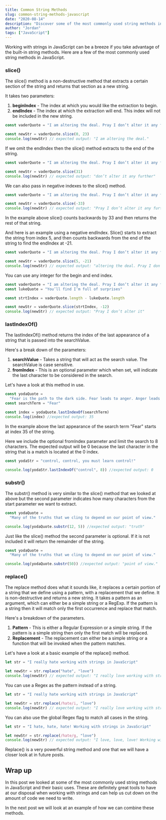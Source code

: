 ```yaml
---
title: Common String Methods
slug: common-string-methods-javascript
date: "2020-08-14"
description: "Discover some of the most commonly used string methods in JavaScript"
author: "Jordan"
tags: ["JavaScript"]
---
```


Working with strings in JavaScript can be a breeze if you take advantage of
the built-in string methods. Here are a few of the most commonly used string methods in JavaScript.

### slice()

The slice() method is a non-destructive method that extracts a certain section of the string and returns that
section as a new string.

It takes two parameters:

1. **beginIndex** - The index at which you would like the extraction to begin.
2. **endIndex** - The index at which the extraction will end. This index will not be included in
   the new string.

```javascript
const vaderQuote = "I am altering the deal. Pray I don’t alter it any further"

const newStr = vaderQuote.slice(0, 23)
console.log(newStr) // expected output: "I am altering the deal."
```

If we omit the endIndex then the slice() method extracts to the end of the string.

```javascript
const vaderQuote = "I am altering the deal. Pray I don’t alter it any further"

const newStr = vaderQuote.slice(31)
console.log(newStr) // expected output: "don’t alter it any further"
```

We can also pass in negative indexes to the slice() method.

```javascript
const vaderQuote = "I am altering the deal. Pray I don’t alter it any further"

const newStr = vaderQuote.slice(-33)
console.log(newStr) // expected output: "Pray I don’t alter it any further"
```

In the example above slice() counts backwards by 33 and then
returns the rest of that string.

And here is an example using a negative endIndex. Slice() starts to extract the string from index 5, and then
counts backwards from the end of the string to find the endIndex at -21.

```javascript
const vaderQuote = "I am altering the deal. Pray I don’t alter it any further"

const newStr = vaderQuote.slice(5, -21)
console.log(newStr) // expected output: "altering the deal. Pray I don’t"
```

You can use any integer for the begin and end index.

```javascript
const vaderQuote = "I am altering the deal. Pray I don’t alter it any further"
const lukeQuote = "You’ll find I’m full of surprises"

const strtIndex = vaderQuote.length - lukeQuote.length

const newStr = vaderQuote.slice(strtIndex, -12)
console.log(newStr) // expected output: "Pray I don’t alter it"
```

### lastIndexOf()

The lastIndexOf() method returns the index of the last appearance of a string that is passed into the
searchValue.

Here's a break down of the parameters:

1. **searchValue** - Takes a string that will act as the search value.
   The searchValue is case sensitive.
2. **fromIndex** - This is an optional parameter which when set, will indicate the last
   character to be considered in the search.

Let's have a look at this method in use.

```javascript
const yodaQuote =
  "Fear is the path to the dark side. Fear leads to anger. Anger leads to hate. Hate leads to suffering."
const searchTerm = "Fear"

const index = yodaQuote.lastIndexOf(searchTerm)
console.log(index) //expected output: 35
```

In the example above the last appearance of the search term "Fear" starts at index 35 of the string.

Here we include the optional fromIndex parameter and limit the search to 8 characters. The expected output
will be 0 because the last character in the string that is a match is located at the 0 index.

```javascript
const yodaStr = "control, control, you must learn control!"

console.log(yodaStr.lastIndexOf("control", 8)) //expected output: 0
```

### substr()

The substr() method is very similar to the slice() method that we looked at above but the
second parameter indicates how many characters from the start parameter we want to extract.

```javascript
const yodaQuote =
  "Many of the truths that we cling to depend on our point of view."

console.log(yodaQuote.substr(12, 5)) //expected output: "truth"
```

Just like the slice() method the second parameter is optional. If it is not included it will return the
remainder of the string.

```javascript
const yodaQuote =
  "Many of the truths that we cling to depend on our point of view."

console.log(yodaQuote.substr(50)) //expected output: "point of view."
```

### replace()

The replace method does what it sounds like, it replaces a certain portion of a string that we define using a pattern, with a
replacement that we define.
It is non-destructive and returns a new string. It takes a pattern as an argument, which can either be
a simple string or a RegExp. If the pattern is a string then it will match only the first occurrence and replace that match.

Here's a breakdown of the parameters.

1. **Pattern** - This is either a Regular Expression or a simple string. If the pattern is
   a simple string then only the first match will be replaced.
2. **Replacement** - The replacement can either be a simple string or a function that will be
   invoked when the pattern matches.

Let's have a look at a basic example of the replace() method.

```javascript
let str = "I really hate working with strings in JavaScript"

let newStr = str.replace("hate", "love")
console.log(newStr) // expected output: "I really love working with strings in JavaScript"
```

You can use a Regex as the pattern instead of a string.

```javascript
let str = "I really hate working with strings in JavaScript"

let newStr = str.replace(/hate/i, "love")
console.log(newStr) // expected output: "I really love working with strings in JavaScript"
```

You can also use the global Regex flag to match all cases in the string.

```javascript
let str = "I hate, hate, hate! Working with strings in JavaScript"

let newStr = str.replace(/hate/g, "love")
console.log(newStr) // expected output: "I love, love, love! Working with strings in JavaScript"
```

Replace() is a very powerful string method and one that we will have a closer look at in future posts.

## Wrap up

In this post we looked at some of the most commonly used string methods in JavaScript and their basic uses.
These are definitely great tools to have at our disposal when working with strings and can help
us cut down on the amount of code we need to write.

In the next post we will look at an example of how we can combine these methods.
